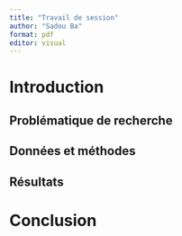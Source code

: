 ```yaml
---
title: "Travail de session"
author: "Sadou Ba"
format: pdf
editor: visual
---
```


## 

# Introduction

## Problématique de recherche

## Données et méthodes

## Résultats 

# Conclusion
